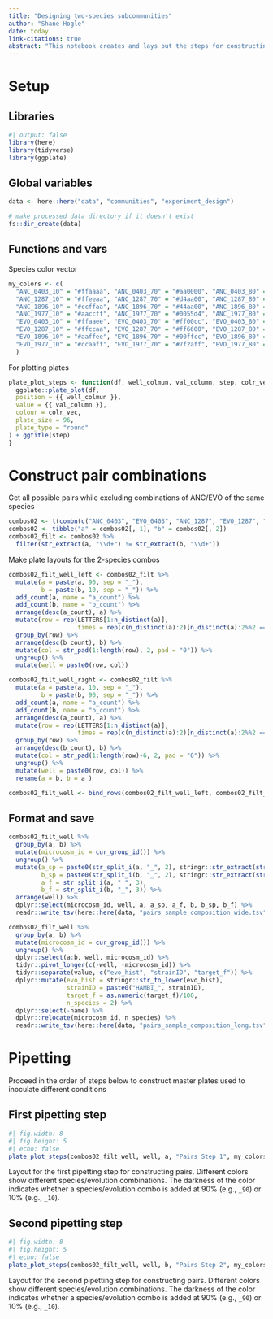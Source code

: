 ```yaml
---
title: "Designing two-species subcommunities"
author: "Shane Hogle"
date: today
link-citations: true
abstract: "This notebook creates and lays out the steps for constructing the experimental species pairs for this experiment. It is inspired by the method outlined in this paper: [Full factorial construction of synthetic microbial communities, eLife 13:RP101906](https://doi.org/10.7554/eLife.101906.1)"
---
```


# Setup

## Libraries
```r
#| output: false
library(here)
library(tidyverse)
library(ggplate)
```

## Global variables

```r
data <- here::here("data", "communities", "experiment_design")

# make processed data directory if it doesn't exist
fs::dir_create(data)
```

## Functions and vars

Species color vector
```r
my_colors <- c(
  "ANC_0403_10" = "#ffaaaa", "ANC_0403_70" = "#aa0000", "ANC_0403_80" = "#aa0000", "ANC_0403_90" = "#aa0000", 
  "ANC_1287_10" = "#ffeeaa", "ANC_1287_70" = "#d4aa00", "ANC_1287_80" = "#d4aa00", "ANC_1287_90" = "#d4aa00", 
  "ANC_1896_10" = "#ccffaa", "ANC_1896_70" = "#44aa00", "ANC_1896_80" = "#44aa00", "ANC_1896_90" = "#44aa00", 
  "ANC_1977_10" = "#aaccff", "ANC_1977_70" = "#0055d4", "ANC_1977_80" = "#0055d4", "ANC_1977_90" = "#0055d4",
  "EVO_0403_10" = "#ffaaee", "EVO_0403_70" = "#ff00cc", "EVO_0403_80" = "#ff00cc", "EVO_0403_90" = "#ff00cc", 
  "EVO_1287_10" = "#ffccaa", "EVO_1287_70" = "#ff6600", "EVO_1287_80" = "#ff6600", "EVO_1287_90" = "#ff6600", 
  "EVO_1896_10" = "#aaffee", "EVO_1896_70" = "#00ffcc", "EVO_1896_80" = "#00ffcc", "EVO_1896_90" = "#00ffcc", 
  "EVO_1977_10" = "#ccaaff", "EVO_1977_70" = "#7f2aff", "EVO_1977_80" = "#7f2aff", "EVO_1977_90" = "#7f2aff"
  )
```

For plotting plates
```r
plate_plot_steps <- function(df, well_colmun, val_column, step, colr_vec){
  ggplate::plate_plot(df,
  position = {{ well_colmun }},
  value = {{ val_column }},
  colour = colr_vec,
  plate_size = 96,
  plate_type = "round"
) + ggtitle(step)
}
```

# Construct pair combinations

Get all possible pairs while excluding combinations of ANC/EVO of the same species

```r
combos02 <- t(combn(c("ANC_0403", "EVO_0403", "ANC_1287", "EVO_1287", "ANC_1896", "EVO_1896", "ANC_1977", "EVO_1977"),  2))
combos02 <- tibble("a" = combos02[, 1], "b" = combos02[, 2])
combos02_filt <- combos02 %>%
  filter(str_extract(a, "\\d+") != str_extract(b, "\\d+"))
```

Make plate layouts for the 2-species combos

```r
combos02_filt_well_left <- combos02_filt %>% 
  mutate(a = paste(a, 90, sep = "_"), 
         b = paste(b, 10, sep = "_")) %>% 
  add_count(a, name = "a_count") %>% 
  add_count(b, name = "b_count") %>% 
  arrange(desc(a_count), a) %>% 
  mutate(row = rep(LETTERS[1:n_distinct(a)], 
                   times = rep(c(n_distinct(a):2)[n_distinct(a):2%%2 == 0], each = 2))) %>% 
  group_by(row) %>% 
  arrange(desc(b_count), b) %>% 
  mutate(col = str_pad(1:length(row), 2, pad = "0")) %>% 
  ungroup() %>%
  mutate(well = paste0(row, col))

combos02_filt_well_right <- combos02_filt %>% 
  mutate(a = paste(a, 10, sep = "_"), 
         b = paste(b, 90, sep = "_")) %>% 
  add_count(a, name = "a_count") %>% 
  add_count(b, name = "b_count") %>% 
  arrange(desc(a_count), a) %>% 
  mutate(row = rep(LETTERS[1:n_distinct(a)], 
                   times = rep(c(n_distinct(a):2)[n_distinct(a):2%%2 == 0], each = 2))) %>% 
  group_by(row) %>% 
  arrange(desc(b_count), b) %>% 
  mutate(col = str_pad(1:length(row)+6, 2, pad = "0")) %>% 
  ungroup() %>%
  mutate(well = paste0(row, col)) %>% 
  rename(a = b, b = a )

combos02_filt_well <- bind_rows(combos02_filt_well_left, combos02_filt_well_right)
```

## Format and save

```r
combos02_filt_well %>%
  group_by(a, b) %>% 
  mutate(microcosm_id = cur_group_id()) %>% 
  ungroup() %>% 
  mutate(a_sp = paste0(str_split_i(a, "_", 2), stringr::str_extract(str_split_i(a, "_", 1), "^.{1}")),
         b_sp = paste0(str_split_i(b, "_", 2), stringr::str_extract(str_split_i(b, "_", 1), "^.{1}")),
         a_f = str_split_i(a, "_", 3),
         b_f = str_split_i(b, "_", 3)) %>% 
  arrange(well) %>% 
  dplyr::select(microcosm_id, well, a, a_sp, a_f, b, b_sp, b_f) %>% 
  readr::write_tsv(here::here(data, "pairs_sample_composition_wide.tsv"))
```

```r
combos02_filt_well %>% 
  group_by(a, b) %>% 
  mutate(microcosm_id = cur_group_id()) %>% 
  ungroup() %>% 
  dplyr::select(a:b, well, microcosm_id) %>% 
  tidyr::pivot_longer(c(-well, -microcosm_id)) %>% 
  tidyr::separate(value, c("evo_hist", "strainID", "target_f")) %>% 
  dplyr::mutate(evo_hist = stringr::str_to_lower(evo_hist),
                strainID = paste0("HAMBI_", strainID),
                target_f = as.numeric(target_f)/100,
                n_species = 2) %>% 
  dplyr::select(-name) %>% 
  dplyr::relocate(microcosm_id, n_species) %>% 
  readr::write_tsv(here::here(data, "pairs_sample_composition_long.tsv"))
```

# Pipetting

Proceed in the order of steps below to construct master plates used to inoculate different conditions

## First pipetting step

::: {#fig-01}
```r
#| fig.width: 8
#| fig.height: 5
#| echo: false
plate_plot_steps(combos02_filt_well, well, a, "Pairs Step 1", my_colors)
```
Layout for the first pipetting step for constructing pairs. Different colors show different species/evolution combinations. The darkness of the color indicates whether a species/evolution combo is added at 90% (e.g., `_90`) or 10% (e.g., `_10`).
:::

## Second pipetting step

::: {#fig-02}
```r
#| fig.width: 8
#| fig.height: 5
#| echo: false
plate_plot_steps(combos02_filt_well, well, b, "Pairs Step 2", my_colors)
```
Layout for the second pipetting step for constructing pairs. Different colors show different species/evolution combinations. The darkness of the color indicates whether a species/evolution combo is added at 90% (e.g., `_90`) or 10% (e.g., `_10`).
:::
